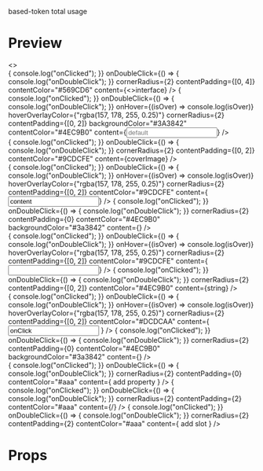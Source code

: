 
<Meta title="code-ui-token/based-token-mix-ex" />

based-token total usage

# Preview

<Preview>
  <Story name="interface example">
    <>
      <div
        style={{
          backgroundColor: "#1E1E1E",
          padding: "20px",
          fontSize: "14px",
        }}
      >
        <BasedToken
          onClick={() => {
            console.log("onClicked");
          }}
          onDoubleClick={() => {
            console.log("onDoubleClick");
          }}
          cornerRadius={2}
          contentPadding={[0, 4]}
          contentColor="#569CD6"
          content={<>interface</>}
        />
        <BasedToken
          onClick={() => {
            console.log("onClicked");
          }}
          onDoubleClick={() => {
            console.log("onDoubleClick");
          }}
          onHover={(isOver) => console.log(isOver)}
          hoverOverlayColor={"rgba(157, 178, 255, 0.25)"}
          cornerRadius={2}
          contentPadding={[0, 2]}
          backgroundColor="#3A3842"
          contentColor="#4EC9B0"
          content={<Input placeholder="default" color="#4EC9B0" />}
        />
        <Bracket isOpen={true} />
        <div style={{ display: "flex", alignItems: "center" }}>
          <Tab />
          <BasedToken
            onClick={() => {
              console.log("onClicked");
            }}
            onDoubleClick={() => {
              console.log("onDoubleClick");
            }}
            cornerRadius={2}
            contentPadding={[0, 2]}
            contentColor="#9CDCFE"
            content={<span style={{ fontSize: "14px" }}>coverImage</span>}
          />
          <Colon />
          <StorybookExampleWithHover />
        </div>
        <div style={{ display: "flex", alignItems: "center" }}>
          <Tab />
          <BasedToken
            onClick={() => {
              console.log("onClicked");
            }}
            onDoubleClick={() => {
              console.log("onDoubleClick");
            }}
            onHover={(isOver) => console.log(isOver)}
            hoverOverlayColor={"rgba(157, 178, 255, 0.25)"}
            cornerRadius={2}
            contentPadding={[0, 2]}
            contentColor="#9CDCFE"
            content={<Input value="content" color="#9CDCFE" />}
          />
          <Colon />
          <BasedToken
            onClick={() => {
              console.log("onClicked");
            }}
            onDoubleClick={() => {
              console.log("onDoubleClick");
            }}
            cornerRadius={2}
            contentPadding={0}
            contentColor="#4EC9B0"
            backgroundColor="#3a3842"
            content={<BasedTokenStorybookExample />}
          />
        </div>
        <div style={{ display: "flex", alignItems: "center" }}>
          <Tab />
          <BasedToken
            onClick={() => {
              console.log("onClicked");
            }}
            onDoubleClick={() => {
              console.log("onDoubleClick");
            }}
            onHover={(isOver) => console.log(isOver)}
            hoverOverlayColor={"rgba(157, 178, 255, 0.25)"}
            cornerRadius={2}
            contentPadding={[0, 2]}
            contentColor="#9CDCFE"
            content={<Input defaultValue="buttonText" color="#9CDCFE" />}
          />
          <Colon />
          <BasedToken
            onClick={() => {
              console.log("onClicked");
            }}
            onDoubleClick={() => {
              console.log("onDoubleClick");
            }}
            cornerRadius={2}
            contentPadding={[0, 2]}
            contentColor="#4EC9B0"
            content={<span style={{ fontSize: "14px" }}>string</span>}
          />
        </div>
        <div style={{ display: "flex", alignItems: "center" }}>
          <Tab />
          <BasedToken
            onClick={() => {
              console.log("onClicked");
            }}
            onDoubleClick={() => {
              console.log("onDoubleClick");
            }}
            onHover={(isOver) => console.log(isOver)}
            hoverOverlayColor={"rgba(157, 178, 255, 0.25)"}
            cornerRadius={2}
            contentPadding={[0, 2]}
            contentColor="#DCDCAA"
            content={
              <Input value="onClick" defaultValue="default" color="#DCDCAA" />
            }
          />
          <Colon />
          <BasedToken
            onClick={() => {
              console.log("onClicked");
            }}
            onDoubleClick={() => {
              console.log("onDoubleClick");
            }}
            cornerRadius={2}
            contentPadding={0}
            contentColor="#4EC9B0"
            backgroundColor="#3a3842"
            content={<BasedTokenStorybookExample />}
          />
        </div>
        <div style={{ display: "flex", alignItems: "center" }}>
          <Tab />
          <BasedToken
            onClick={() => {
              console.log("onClicked");
            }}
            onDoubleClick={() => {
              console.log("onDoubleClick");
            }}
            cornerRadius={2}
            contentPadding={0}
            contentColor="#aaa"
            content={
              <span style={{ textDecoration: "underline" }}>add property</span>
            }
          />
          <BasedToken
            onClick={() => {
              console.log("onClicked");
            }}
            onDoubleClick={() => {
              console.log("onDoubleClick");
            }}
            cornerRadius={2}
            contentPadding={2}
            contentColor="#aaa"
            content={<span>/</span>}
          />
          <BasedToken
            onClick={() => {
              console.log("onClicked");
            }}
            onDoubleClick={() => {
              console.log("onDoubleClick");
            }}
            cornerRadius={2}
            contentPadding={2}
            contentColor="#aaa"
            content={
              <span style={{ textDecoration: "underline" }}>add slot</span>
            }
          />
        </div>
        <Bracket isOpen={false} />
      </div>
    </>
  </Story>
</Preview>

# Props

<Props of={BasedToken} />
